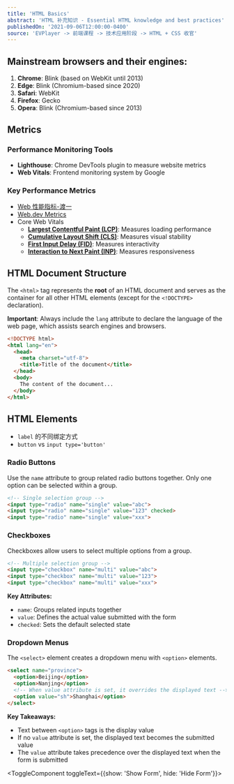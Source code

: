 ```yaml
---
title: 'HTML Basics'
abstract: 'HTML 补充知识 - Essential HTML knowledge and best practices'
publishedOn: '2021-09-06T12:00:00-0400'
source: 'EVPlayer -> 前端课程 -> 技术应用阶段 -> HTML + CSS 收官'
---
```


## Mainstream browsers and their engines:

1. **Chrome**: Blink (based on WebKit until 2013)
2. **Edge**: Blink (Chromium-based since 2020)
3. **Safari**: WebKit
4. **Firefox**: Gecko
5. **Opera**: Blink (Chromium-based since 2013)

## Metrics

### Performance Monitoring Tools

- **Lighthouse**: Chrome DevTools plugin to measure website metrics
- **Web Vitals**: Frontend monitoring system by Google

### Key Performance Metrics

- [Web 性能指标-渡一](https://www.bilibili.com/video/BV1Dy421v7be/?vd_source=0fac54bce02f42da45e61dd3ad1dd1d0)
- [Web.dev Metrics](https://web.dev/explore/metrics)
- Core Web Vitals
  - **[Largest Contentful Paint (LCP)](https://web.dev/articles/lcp)**: Measures loading performance
  - **[Cumulative Layout Shift (CLS)](https://web.dev/articles/cls)**: Measures visual stability
  - **[First Input Delay (FID)](https://web.dev/articles/fid)**: Measures interactivity
  - **[Interaction to Next Paint (INP)](https://web.dev/articles/inp)**: Measures responsiveness

## HTML Document Structure

The `<html>` tag represents the **root** of an HTML document and serves as the container for all other HTML elements (except for the `<!DOCTYPE>` declaration).

**Important**: Always include the `lang` attribute to declare the language of the web page, which assists search engines and browsers.

```html
<!DOCTYPE html>
<html lang="en">
  <head>
    <meta charset="utf-8">
    <title>Title of the document</title>
  </head>
  <body>
    The content of the document...
  </body>
</html>
```

## HTML Elements

- `label` 的不同绑定方式
- `button` vs `input type='button'`

### Radio Buttons

Use the `name` attribute to group related radio buttons together. Only one option can be selected within a group.

```html
<!-- Single selection group -->
<input type="radio" name="single" value="abc">
<input type="radio" name="single" value="123" checked>
<input type="radio" name="single" value="xxx">
```

### Checkboxes

Checkboxes allow users to select multiple options from a group.

```html
<!-- Multiple selection group -->
<input type="checkbox" name="multi" value="abc">
<input type="checkbox" name="multi" value="123">
<input type="checkbox" name="multi" value="xxx">
```

**Key Attributes:**

- `name`: Groups related inputs together
- `value`: Defines the actual value submitted with the form
- `checked`: Sets the default selected state

### Dropdown Menus

The `<select>` element creates a dropdown menu with `<option>` elements.

```html
<select name="province">
  <option>Beijing</option>
  <option>Nanjing</option>
  <!-- When value attribute is set, it overrides the displayed text -->
  <option value="sh">Shanghai</option>
</select>
```

**Key Takeaways:**

- Text between `<option>` tags is the display value
- If no `value` attribute is set, the displayed text becomes the submitted value
- The `value` attribute takes precedence over the displayed text when the form is submitted

<ToggleComponent>
  <HtmlTags />
</ToggleComponent>

<ToggleComponent toggleText={{show: 'Show Form', hide: 'Hide Form'}}>
  <FormSample />
</ToggleComponent>
